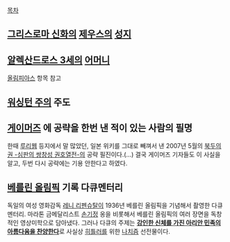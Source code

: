 [[목차]]

== [[그리스로마 신화]]의 [[제우스]]의 [[성지]] ==

== [[알렉산드로스 3세]]의 [[어머니]] ==
[[올림피아스]] 항목 참고

== [[워싱턴 주]]의 주도 ==

== [[게이머즈]] 에 공략을 한번 낸 적이 있는 사람의 필명 ==
한때 [[루리웹]] 등지에서 말 많았던, 일본 위키를 그대로 빼껴서 낸 2007년 5월의 [[북두의 권 -심판의 쌍창성 권호열전-]]의 공략 필진이다.(...) 결국 게이머즈 기자들도 이 사실을 알고, 두번 다시 공략에는 기용 안한다고 하였다.

== [[베를린 올림픽]] 기록 다큐멘터리 ==
독일의 여성 영화감독 [[레니 리펜슈탈]]이 1936년 베를린 올림픽을 기념해서 촬영한 다큐멘터리. 마라톤 금메달리스트 [[손기정]] 옹을 비롯해서 베를린 올림픽의 여러 장면을 독창적인 영상미학으로 담아냈다. 그러나 다큐의 주제는 '''[[백인우월주의|강인한 신체를 가진 아리안 민족의 아름다움을 찬양한다]]'''로 사실상 [[히틀러]]를 위한 [[나치즘]] 선전물이다.
